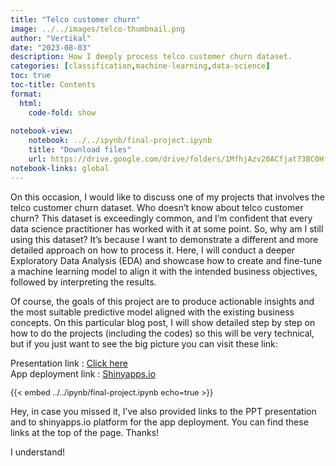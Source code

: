 ---
title: "Telco customer churn"
image: ../../images/telco-thumbnail.png
author: "Vertikal"
date: "2023-08-03"
description: How I deeply process telco customer churn dataset.
categories: [classification,machine-learning,data-science]
toc: true
toc-title: Contents
format:
  html:
    code-fold: show
    
notebook-view:
    notebook: ../../ipynb/final-project.ipynb
    title: "Download files"
    url: https://drive.google.com/drive/folders/1MfhjAzv20ACfjat73BC0Hfi4cFgb7Koj?usp=sharing
notebook-links: global
---

On this occasion, I would like to discuss one of my projects that involves the telco customer churn dataset. Who doesn't know about telco customer churn? This dataset is exceedingly common, and I'm confident that every data science practitioner has worked with it at some point. So, why am I still using this dataset? It's because I want to demonstrate a different and more detailed approach on how to process it. Here, I will conduct a deeper Exploratory Data Analysis (EDA) and showcase how to create and fine-tune a machine learning model to align it with the intended business objectives, followed by interpreting the results.

Of course, the goals of this project are to produce actionable insights and the most suitable predictive model aligned with the existing business concepts.
On this particular blog post, I will show detailed step by step on how to do the projects (including the codes) so this will be very technical, but if you just want to see the big picture you can visit these link:

Presentation link : [Click here](https://docs.google.com/presentation/d/e/2PACX-1vR0dOy0icSQtH47y4pXOvki-xwIL4wtljaLZkL_NXMp5fN2sBzJlLuYRaGY5SWqew/pub?start=true&loop=false&delayms=60000) <Br>
App deployment link : [Shinyapps.io](https://vertikalwil.shinyapps.io/telco_deploy/)


::: {style="font-size: 90%;"}
{{< embed ../../ipynb/final-project.ipynb echo=true >}}
:::


<html lang="en">
<head>
    <link rel="stylesheet" href="style.css">
</head>
<body>
<div class="overlay" id="overlay">
<div class="popup">
<p>Hey, in case you missed it, I've also provided links to the PPT presentation and to shinyapps.io platform for the app deployment. You can find these links at the top of the page. Thanks!</p>
<a class="special-button" id="closed">I understand!</a>
</div>
</div>

<script src="script.js"></script>
</body>
</html>


